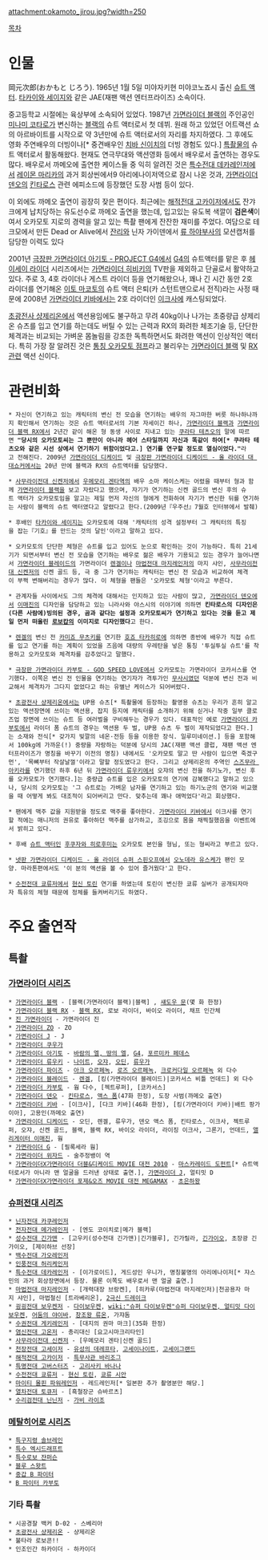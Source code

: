 attachment:okamoto_jirou.jpg?width=250

[[목차]]
= 인물 =
岡元次郎(おかもと じろう). 1965년 1월 5일 미야자키현 미야코노죠시 출신 [[슈트 액터]]. [[타카이와 세이지]]와 같은 JAE(재팬 액션 엔터프라이즈) 소속이다.

중고등학교 시절에는 육상부에 소속되어 있었다. 1987년 [[가면라이더 블랙]]의 주인공인 [[미나미 코타로]]가 변신하는 [[블랙(가면라이더 블랙)|블랙]]의 슈트 액터로서 첫 데뷔. 원래 하고 있었던 어트랙션 쇼의 아르바이트를 시작으로 약 3년만에 슈트 액터로서의 자리를 차지하였다. 그 후에도 영화 주연배우의 더빙이나[* 중견배우인 [[치바 신이치]]의 더빙 경험도 있다.] [[특촬물]]의 슈트 액터로서 활동해왔다. 현재도 연극무대와 액션영화 등에서 배우로서 출연하는 경우도 많다. 배우로서 까메오에 출연한 케이스들 중 익히 알려진 것은 [[특수전대 데카레인저]]에서 [[레이몬 마리카]]의 과거 회상씬에서9 아리에나이저역으로 잠시 나온 것과, [[가면라이더 덴오]]의 [[킨타로스]] 관련 에피소드에 등장했던 도장 사범 등이 있다. 

이 외에도 까메오 출연이 굉장히 잦은 편이다. 최근에는 [[해적전대 고카이저]]에서도 잔갸크에게 납치당하는 유도선수로 까메오 출연을 했는데, 입고있는 유도복 색깔이 '''검은색'''이여서 오카모토 지로의 경력을 알고 있는 특촬 팬에게 잔잔한 재미를 주었다. 여담으로 테크모에서 만든 Dead or Alive에서 [[잔리]]와 닌자 가이덴에서 [[류 하야부사]]의 모션캡처를 담당한 이력도 있다

2001년 [[극장판 가면라이더 아기토 - PROJECT G4]]에서 [[G4]]의 슈트액터를 맡은 후 [[헤이세이 라이더]] 시리즈에서는 [[가면라이더 히비키]]의 TV판을 제외하고 단골로서 활약하고 있다. 주로 3, 4호 라이더나 게스트 라이더 등을 연기해왔으나, 꽤나 긴 시간 동안 2호 라이더를 연기해온 [[이토 마코토]]의 슈트 액터 은퇴(카 스턴트맨으로서 전직)라는 사정 때문에 2008년 [[가면라이더 키바]]에서는 2호 라이더인 [[이크사]]에 캐스팅되었다.

[[초광전사 샹제리온]]에서 액션용임에도 불구하고 무려 40kg이나 나가는 초중량급 샹제리온 슈츠를 입고 연기를 하는데도 버틸 수 있는 근력과 RX의 화려한 체조기술 등, 단단한 체격과는 비교되는 가벼운 몸놀림을 강조한 독특하면서도 화려한 액션이 인상적인 액터다. 특히 가장 잘 알려진 것은 [http://www.nicovideo.jp/watch/sm21220788 통칭 오카모토 점프]라고 불리우는 [[가면라이더 블랙]] 및 [[가면라이더 블랙 RX|RX]]관련 액션 신이다.

= 관련비화 =
 * 자신이 연기하고 있는 캐릭터의 변신 전 모습을 연기하는 배우의 자그마한 버릇 하나하나까지 확인해서 연기하는 것은 슈트 액터로서의 기본 자세이긴 하나, [[가면라이더 블랙]]과 [[가면라이더 블랙 RX]]에서 2년간 같이 해온 형 동생 사이로 지내고 있는 [[쿠라타 테츠오]]의 말에 따르면 '''"당시의 오카모토씨는 그 뿐만이 아니라 헤어 스타일까지 자신과 똑같이 하여[* 쿠라타 테츠오와 같은 시선 상에서 연기하기 위함이었다고.] 연기를 연구할 정도로 열심이었다."'''라고 전해진다. 2009년 [[가면라이더 디케이드]] 및 [[극장판 가면라이더 디케이드 - 올 라이더 대 대쇼커]]에서는 20년 만에 블랙과 RX의 슈트액터를 담당했다.

 * [[사무라이전대 신켄저]]에서 [[우메모리 겐타]]역의 배우 소마 케이스케는 어렸을 때부터 형과 함께 [[가면라이더 블랙]]을 보고 자랐다고 했으며, 자기가 연기하는 신켄 골드의 변신 후의 슈트 액터가 오카모토임을 알고는 제일 먼저 자신의 형에게 전화하여 자기가 변신한 뒤를 연기하는 사람이 블랙의 슈트 액터였다고 알렸다고 한다.(2009년『우주선』7월호 인터뷰에서 발췌)

 * 후배인 [[타카이와 세이지]]는 오카모토에 대해 '캐릭터의 성격 설정부터 그 캐릭터의 특징을 잡는『기호』를 만드는 것의 달인'이라고 말하고 있다.

 * 오카모토의 단단한 체형은 슈트를 입고 있어도 눈으로 확인하는 것이 가능하다. 특히 21세기가 되면서부터 변신 전 모습을 연기하는 배우로 젊은 배우가 기용되고 있는 경우가 늘어나면서 [[가면라이더 블레이드]]의 가면라이더 [[렌겔]]이나 [[마법전대 마지레인저]]의 마지 샤인, [[사무라이전대 신켄저]]의 신켄 골드 등, 극 중 그가 연기하는 캐릭터는 변신 전 모습과 비교하여 체격이 부쩍 변해버리는 경우가 많다. 이 체형을 팬들은 '오카모토 체형'이라고 부른다.

 * 관계자들 사이에서도 그의 체격에 대해서는 인지하고 있는 사람이 많고, [[가면라이더 덴오]]에서 [[이매진(가면라이더 덴오)|이매진]]의 디자인을 담당하고 있는 니라사와 야스시의 이야기에 의하면 '''킨타로스의 디자인은 (다른 사람에)빙의된 경우, 곰과 같다는 설정과 오카모토씨가 연기하고 있다는 것을 듣고 제일 먼저 떠올린 [[로보캅]]의 이미지로 디자인했다'''고 한다.

 * [[렌겔]]의 변신 전 [[카미죠 무츠키]]를 연기한 [[호죠 타카히로]]에 의하면 종반에 배우가 직접 슈트를 입고 연기를 하는 계획이 있었을 즈음에 대량의 우레탄을 넣은 통칭 '투실투실 슈트'를 착용하고 오카모토와 체격차를 감추었다고 말했다.

 * [[극장판 가면라이더 카부토 - GOD SPEED LOVE]]에서 오카모토는 가면라이더 코카서스를 연기했다. 이쪽은 변신 전 인물을 연기하는 연기자가 격투가인 [[무사시]]였던 덕분에 변신 전과 비교해서 체격차가 그다지 없었다고 하는 유별난 케이스가 되어버렸다.

 * [[초광전사 샹제리온]]에서는 UP용 슈츠[* 특촬물에 등장하는 촬영용 슈츠는 우리가 흔히 알고있는 액션장면에 쓰이는 액션용, 잡지 등지에 캐릭터를 소개하기 위해 싣거나 작중 일부 클로즈업 장면에 쓰이는 슈트 등 여러벌을 구비해두는 경우가 있다. 대표적인 예로 [[가면라이더 카부토]]에서 라이더 폼 슈트의 경우는 액션용 두 벌, UP용 슈츠 두 벌이 제작되었다고 한다.]는 소재와 전식[* 갖가지 빛깔의 네온·전등 등을 이용한 장식. 일루미네이션.] 등을 포함해서 100kg에 가까운(!) 중량을 자랑하는 덕분에 당시의 JAC(재팬 액션 클럽, 재팬 액션 엔터프라이즈가 명칭을 바꾸기 이전의 명칭) 내에서도 '오카모토 말고 딴 사람이 입으면 죽겠구먼', '목뼈부터 작살날껄'이라고 말할 정도였다고 한다. 그리고 샹제리온의 주역인 [[스즈무라 아키라]]를 연기했던 하후 6년 뒤 [[가면라이더 류우키]]에서 오쟈의 변신 전을 하기노가, 변신 후를 오카모토가 연기했다.]는 중량급 슈트를 입은 오카모토의 연기에 감복했다고 말하고 있으나, 당시의 오카모토는 '그 슈트로는 가벼운 남자를 연기하고 있는 하기노군의 연기와 비교했을 때 어떻게 봐도 대조적이 되어버리고 만다. 맞추는데 꽤나 애먹었다'라고 회상했다.

 * 팬에게 맥주 값을 지원받을 정도로 맥주를 좋아한다. [[가면라이더 키바]]에서 이크사를 연기할 적에는 매니저의 권유로 좋아하던 맥주를 삼가하고, 조깅으로 몸을 채찍질했음을 이벤트에서 밝히고 있다.

 * 후배 [[슈트 액터]]인 [[후쿠자와 히로후미]]는 오카모토 본인을 형님, 또는 형씨라고 부르고 있다.

 * [[넷판 가면라이더 디케이드 - 올 라이더 슈퍼 스핀오프]]에서 [[오노데라 유스케]]가 팬인 모양. 마라톤편에서도 '이 분의 액션을 볼 수 있어 즐거웠다'고 한다.

 * [[수전전대 쿄류저]]에서 [[현신 토린]] 연기를 하였는데 토린이 변신한 쿄류 실버가 공개되자마자 특유의 체형 때문에 정체를 들켜버리기도 하였다.

= 주요 출연작 =
== 특촬 ==
=== [[가면라이더 시리즈]] ===
 * [[가면라이더 블랙]] - [블랙(가면라이더 블랙)|블랙] , [[섀도우 문]](몇 화 한정)
 * [[가면라이더 블랙 RX]] - [[블랙 RX]], 로보 라이더, 바이오 라이더, 채프 인간체
 * [[진 가면라이더]] - 가면라이더 진
 * [[가면라이더 ZO]] - ZO
 * [[가면라이더 J]] - J
 * [[가면라이더 쿠우가]]
 * [[가면라이더 아기토]] - [[엘 로드|바람의 엘, 땅의 엘]], [[G4(가면라이더 아기토)|G4]], [[포르미카 페데스]]
 * [[가면라이더 류우키]] - [[나이트(가면라이더 류우키)|나이트]], [[오쟈]], [[오딘(가면라이더 류우키)|오딘]], [[류우가(가면라이더 류우키)|류우가]]
 * [[가면라이더 파이즈]] - [[스즈키 테루오|아크 오르페녹]], [[무라카미 쿄지|로즈 오르페녹]], [[제이(가면라이더 파이즈)|크로커다일 오르페녹]] 외 다수
 * [[가면라이더 블레이드]] - [[렌겔]], [킹(가면라이더 블레이드)|코카서스 비틀 언데드] 외 다수
 * [[가면라이더 카부토]] - 웜 다수, [젝트루퍼], [코카서스]
 * [[가면라이더 덴오]] - [[킨타로스]], [[덴오/폼#s-5|액스 폼]](47화 한정), 도장 사범(까메오 출연)
 * [[가면라이더 키바]] - [이크사], [다크 키바](46화 한정), [킹(가면라이더 키바)|배트 팡가이아], 고용인(까메오 출연)
 * [[가면라이더 디케이드]] - 오딘, 렌겔, 류우가, 덴오 액스 폼, 킨타로스, 이크사, 젝트루퍼, 오쟈, 신켄 골드, 블랙, 블랙 RX, 바이오 라이더, 라이징 이크사, 그론기, 언데드, [[앨리게이터 이매진]], 웜
 * [[가면라이더 G]] - [필록세라 웜]
 * [[가면라이더 위자드]] - 술주정뱅이 역
 * [[가면라이더X가면라이더 더블&디케이드 MOVIE 대전 2010]] - [[마스카레이드 도펀트]][* 슈트액터로서가 아니라 맨 얼굴을 드러낸 상태로 출연.], [[가면라이더 J]], 얼티밋 D
 * [[가면라이더X가면라이더 포제&오즈 MOVIE 대전 MEGAMAX]] - [[초은하왕]]

=== [[슈퍼전대 시리즈]] ===
 * [[닌자전대 카쿠레인저]]
 * [[전자전대 메가레인저]] - [엔도 코이치로|메가 블랙]
 * [[성수전대 긴가맨]] - [고우키(성수전대 긴가맨)|긴가블루], 긴가릴라, [[긴가이오]], 초장광 긴가이오, [제이하브 선장]
 * [[백수전대 가오레인저]]
 * [[인풍전대 허리케인저]]
 * [[특수전대 데카레인저]] - [이가로이드], 게드성인 우니가, 명칭불명의 아리에나이저[* 쟈스민의 과거 회상장면에서 등장. 물론 이쪽도 배우로서 맨 얼굴 출연.]
 * [[마법전대 마지레인저]] - [개력대장 브랑켄], [히카루(마법전대 마지레인저)|천공용자 마지 샤인], 마법철신 [트라베리온], [[2극신 드레이크]]
 * [[굉굉전대 보우켄저]] - [[다이보우켄]], [[wiki:"슈퍼 다이보우켄"슈퍼 다이보우켄, 얼티밋 다이보우켄]], [[어둠의 야이바]], [[창조왕 류온]], 가쟈돔
 * [[수권전대 게키레인저]] - [대지의 권마 마크](35화 한정)
 * [[염신전대 고온저]] - 총리대신 [요고시마크리타인]
 * [[사무라이전대 신켄저]] - [우메모리 겐타|신켄 골드]
 * [[천장전대 고세이저]] - [[유성의 데레프타]], [[고세이나이트]], [[고세이그랜드]]
 * [[해적전대 고카이저]] - [[특무사관 바리조그]]
 * [[특명전대 고버스터즈]] - [[고리사키 바나나]]
 * [[수전전대 쿄류저]] - [[현신 토린]], [[라미레스(수전전대 쿄류저)|쿄류 시안]]
 * [[마이티 몰핀 파워레인저]] - 레드레인저[* 일본판 추가 촬영분만 해당.]
 * [[열차전대 토큐저]] - [흑철장군 슈바르츠]
 * [[수리검전대 닌닌저]] - [[가비 라이조]]
=== [[메탈히어로 시리즈]] ===
 * [[특구지령 솔브레인]]
 * [[특수 엑시드래프트]] 
 * [[특수로보 쟌퍼슨]]
 * [[블루 스왓트]]
 * [[중갑 B 파이터]]
 * [[B 파이터 카부토]]

=== 기타 특촬 ===
 * 시공경찰 백커 D-02 - 스베리아
 * [[초광전사 샹제리온]] - 샹제리온
 * 불타라 로보콘!!
 * 인조인간 하카이더 - 하카이더
